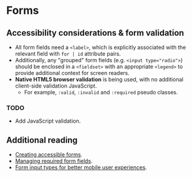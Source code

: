 
# Forms

## Accessibility considerations & form validation
- All form fields need a `<label>`, which is explicitly associated with the relevant field with `for | id` attribute pairs.
- Additionally, any "grouped" form fields (e.g. `<input type="radio">`) should be enclosed in a `<fieldset>` with an appropriate `<legend>` to provide additional context for screen readers.
- **Native HTML5 browser validation** is being used, with no additional client-side validation JavaScript.
    - For example, `:valid`, `:invalid` and `:required` pseudo classes.

### TODO
- Add JavaScript validation.

## Additional reading
- [Creating accessible forms](https://webaim.org/techniques/forms/controls).
- [Managing required form fields](https://developer.paciellogroup.com/blog/2019/02/required-attribute-requirements/).
- [Form input types for better mobile user experiences](https://css-tricks.com/better-form-inputs-for-better-mobile-user-experiences/).

<Preview>
    <Story id="forms-form--form" />
</Preview>
